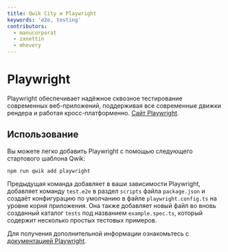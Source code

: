 ```yaml
---
title: Qwik City и Playwright
keywords: 'e2e, testing'
contributors:
  - manucorporat
  - zanettin
  - mhevery
---
```


# Playwright

Playwright обеспечивает надёжное сквозное тестирование современных веб-приложений, поддерживая все современные движки рендера и работая кросс-платформенно. [Сайт Playwright](https://playwright.dev/).

## Использование

Вы можете легко добавить Playwright с помощью следующего стартового шаблона Qwik:

```shell
npm run qwik add playwright
```

Предыдущая команда добавляет в ваши зависимости Playwright, добавляет команду `test.e2e` в раздел `scripts` файла `package.json` и создаёт конфигурацию по умолчанию в файле `playwright.config.ts` на уровне корня приложения.
Она также добавляет новый файл во вновь созданный каталог `tests` под названием `example.spec.ts`, который содержит несколько простых тестовых примеров.

Для получения дополнительной информации ознакомьтесь с [документацией Playwright](https://playwright.dev/docs/intro).
